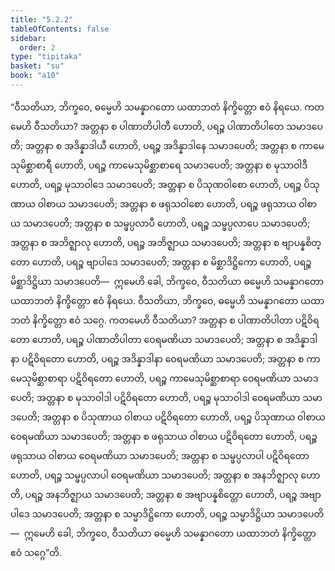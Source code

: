 ```yaml
---
title: "5.2.2"
tableOfContents: false
sidebar:
  order: 2
type: "tipitaka"
basket: "su"
book: "a10"
---
```



<DynamicBreadcrumb />

<Division number="222" book="a10" e="ch" v="17" p="507">

<Paragraph number="1516" book="a10">
“ဝီသတိယာ, ဘိက္ခဝေ, ဓမ္မေဟိ သမန္နာဂတော ယထာဘတံ နိက္ခိတ္တော ဧဝံ နိရယေ. ကတမေဟိ ဝီသတိယာ? အတ္တနာ စ ပါဏာတိပါတီ ဟောတိ, ပရဉ္စ ပါဏာတိပါတေ သမာဒပေတိ; အတ္တနာ စ အဒိန္နာဒါယီ ဟောတိ, ပရဉ္စ အဒိန္နာဒါနေ သမာဒပေတိ; အတ္တနာ စ ကာမေသုမိစ္ဆာစာရီ ဟောတိ, ပရဉ္စ ကာမေသုမိစ္ဆာစာရေ သမာဒပေတိ; အတ္တနာ စ မုသာဝါဒီ ဟောတိ, ပရဉ္စ မုသာဝါဒေ သမာဒပေတိ; အတ္တနာ စ ပိသုဏဝါစော ဟောတိ, ပရဉ္စ ပိသုဏာယ ဝါစာယ သမာဒပေတိ; အတ္တနာ စ ဖရုသဝါစော ဟောတိ, ပရဉ္စ ဖရုသာယ ဝါစာယ သမာဒပေတိ; အတ္တနာ စ သမ္ဖပ္ပလာပီ ဟောတိ, ပရဉ္စ သမ္ဖပ္ပလာပေ သမာဒပေတိ; အတ္တနာ စ အဘိဇ္ဈာလု ဟောတိ, ပရဉ္စ အဘိဇ္ဈာယ သမာဒပေတိ; အတ္တနာ စ ဗျာပန္နစိတ္တော ဟောတိ, ပရဉ္စ ဗျာပါဒေ သမာဒပေတိ; အတ္တနာ စ မိစ္ဆာဒိဋ္ဌိကော ဟောတိ, ပရဉ္စ မိစ္ဆာဒိဋ္ဌိယာ သမာဒပေတိ—  ဣမေဟိ ခေါ, ဘိက္ခဝေ, ဝီသတိယာ ဓမ္မေဟိ သမန္နာဂတော ယထာဘတံ နိက္ခိတ္တော ဧဝံ နိရယေ.
</Paragraph>

<Paragraph number="1517" book="a10">
ဝီသတိယာ, ဘိက္ခဝေ, ဓမ္မေဟိ သမန္နာဂတော ယထာဘတံ နိက္ခိတ္တော ဧဝံ သဂ္ဂေ. ကတမေဟိ ဝီသတိယာ? အတ္တနာ စ ပါဏာတိပါတာ ပဋိဝိရတော ဟောတိ, ပရဉ္စ ပါဏာတိပါတာ ဝေရမဏိယာ သမာဒပေတိ; အတ္တနာ စ အဒိန္နာဒါနာ ပဋိဝိရတော ဟောတိ, ပရဉ္စ အဒိန္နာဒါနာ ဝေရမဏိယာ သမာဒပေတိ; အတ္တနာ စ ကာမေသုမိစ္ဆာစာရာ ပဋိဝိရတော ဟောတိ, ပရဉ္စ ကာမေသုမိစ္ဆာစာရာ ဝေရမဏိယာ သမာဒပေတိ; အတ္တနာ စ မုသာဝါဒါ ပဋိဝိရတော ဟောတိ, ပရဉ္စ မုသာဝါဒါ ဝေရမဏိယာ သမာဒပေတိ; အတ္တနာ စ ပိသုဏာယ ဝါစာယ ပဋိဝိရတော ဟောတိ, ပရဉ္စ ပိသုဏာယ ဝါစာယ ဝေရမဏိယာ သမာဒပေတိ; အတ္တနာ စ ဖရုသာယ ဝါစာယ ပဋိဝိရတော ဟောတိ, ပရဉ္စ ဖရုသာယ ဝါစာယ ဝေရမဏိယာ သမာဒပေတိ; အတ္တနာ စ သမ္ဖပ္ပလာပါ ပဋိဝိရတော ဟောတိ, ပရဉ္စ သမ္ဖပ္ပလာပါ ဝေရမဏိယာ သမာဒပေတိ; အတ္တနာ စ အနဘိဇ္ဈာလု ဟောတိ, ပရဉ္စ အနဘိဇ္ဈာယ သမာဒပေတိ; အတ္တနာ စ အဗျာပန္နစိတ္တော ဟောတိ, ပရဉ္စ အဗျာပါဒေ သမာဒပေတိ; အတ္တနာ စ သမ္မာဒိဋ္ဌိကော ဟောတိ, ပရဉ္စ သမ္မာဒိဋ္ဌိယာ သမာဒပေတိ—  ဣမေဟိ ခေါ, ဘိက္ခဝေ, ဝီသတိယာ ဓမ္မေဟိ သမန္နာဂတော ယထာဘတံ နိက္ခိတ္တော ဧဝံ သဂ္ဂေ”တိ.
</Paragraph>
</Division>